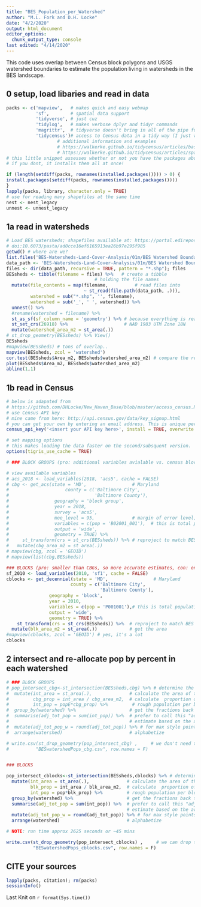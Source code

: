 ```yaml
---
title: "BES_Population_per_Watershed"
author: "M.L. Fork and D.H. Locke"
date: "4/2/2020"
output: html_document
editor_options: 
  chunk_output_type: console
last edited: "4/14/2020"
---
```


This code uses overlap between Census block polygons and USGS watershed boundaries to estimate the population living in watersheds in the BES landscape.

## 0 setup, load libaries and read in data
```r
packs <- c('mapview',   # makes quick and easy webmap
           'sf',        # spatial data support
           'tidyverse', # just cuz
           'tidylog',   # makes verbose dplyr and tidyr commands
           'magrittr',  # tidyverse doesn't bring in all of the pipe functions, just %>% 
           'tidycensus')# access to Census data in a tidy way (I just want county boundaries)
                   # additional information and examples
                   # https://walkerke.github.io/tidycensus/articles/basic-usage.html#searching-for-variables  
                   # https://walkerke.github.io/tidycensus/articles/spatial-data.html
# this little snippet assesses whether or not you have the packages above installed
# if you dont, it installs them all at once! 

if (length(setdiff(packs, rownames(installed.packages()))) > 0) {
install.packages(setdiff(packs, rownames(installed.packages())))
}
lapply(packs, library, character.only = TRUE)
# use for reading many shapefiles at the same time
nest <- nest_legacy                    
unnest <- unnest_legacy
```


## 1a read in watersheds
```r
# Load BES watersheds; shapefiles available at: https://portal.edirepository.org/nis/mapbrowse?packageid=knb-lter-bes.3200.100
# doi:10.6073/pasta/ad0cce16ef6165913ea26b97e295f985
getwd() # where are we?
list.files('BES-Watersheds-Land-Cover-Analysis/01m/BES Watershed Boundary Shapefiles')
data_path <- 'BES-Watersheds-Land-Cover-Analysis/01m/BES Watershed Boundary Shapefiles'; data_path
files <- dir(data_path, recursive = TRUE, pattern = "*.shp"); files          # get file names
BESsheds <- tibble(filename = files) %>%   # create a tibble
                                 # holding the file names
  mutate(file_contents = map(filename,          # read files into
                             ~ st_read(file.path(data_path, .))),
         watershed = sub("*.shp", '', filename),
         watershed = sub('_', ' ', watershed)) %>% 
  unnest() %>%
  #rename(watershed = filename) %>% 
  st_as_sf(sf_column_name = 'geometry') %>% # because everything is read in as a list, we have to tell R its sf
  st_set_crs(26918) %>%                     # NAD 1983 UTM Zone 18N
  mutate(watershed_area_m2 = st_area(.))
# st_drop_geometry(BESsheds) %>% View()
BESsheds
#mapview(BESsheds) # tons of overlap.. 
mapview(BESsheds, zcol = 'watershed')
cor.test(BESsheds$Area_m2, BESsheds$watershed_area_m2) # compare the reported area with calculated area
plot(BESsheds$Area_m2, BESsheds$watershed_area_m2)
abline(1,1)

```

## 1b read in Census
```r
# below is adapated from 
# https://github.com/DHLocke/New_Haven_Base/blob/master/access_census.R
# use Census API key 
# mine came from here: http://api.census.gov/data/key_signup.html
# you can get your own by entering an email address. This is unique per user
census_api_key('<insert your API key here>', install = TRUE, overwrite = T)

# set mapping options
# this makes loading the data faster on the second/subsquent version.
options(tigris_use_cache = TRUE)

# ### BLOCK GROUPS (pro: additional variables avialable vs. census blocks, con: less accurate)

# view available variables
# acs_2018 <- load_variables(2018, 'acs5', cache = FALSE)
# cbg <- get_acs(state = 'MD',                 # Maryland
#                     county = c('Baltimore City', 
#                                'Baltimore County'), 
#                 geography = 'block group',
#                 year = 2018,                 
#                 survey = 'acs5',             
#                 moe_level = 95,              # margin of error level, default is 90 
#                 variables = c(pop = 'B02001_001'),  # this is total population - see acs_2018
#                 output = 'wide',
#                 geometry = TRUE) %>% 
#     st_transform(crs = st_crs(BESsheds)) %>% # reproject to match BES watershed data
#   mutate(cbg_area_m2 = st_area(.)) 
# mapview(cbg, zcol = 'GEOID')
# mapview(list(cbg,BESsheds))

### BLOCKS (pro: smaller than CBGs, so more accurate estimates, con: only available from decennial census, additional demographic data not available)
sf_2010 <- load_variables(2010, 'sf1', cache = FALSE)
cblocks <- get_decennial(state = 'MD',                 # Maryland
                        county = c('Baltimore City', 
                                   'Baltimore County'),
                geography = 'block',   
                year = 2010, 
                variables = c(pop = 'P001001'),# this is total population for the decennial 'sf1' dataset (see sf_2010)
                output = 'wide',
                geometry = TRUE) %>% 
    st_transform(crs = st_crs(BESsheds)) %>%  # reproject to match BES watershed data
  mutate(blk_area_m2 = st_area(.))            # get the area
#mapview(cblocks, zcol = 'GEOID') # yes, it's a lot
cblocks
```

## 2 intersect and re-allocate pop by percent in each watershed
```r


# ### BLOCK GROUPS
# pop_intersect_cbg<-st_intersection(BESsheds,cbg) %>% # determine the geometry of the individual intersections between the BES watersheds and the census blocks
#  mutate(int_area = st_area(.),              # calculate the area of the intersection polygons
#         cbg_prop = int_area / cbg_area_m2,  # calculate  proportion of each block in watershed
#         int_pop = popE*cbg_prop) %>%         # rough population per block
#  group_by(watershed) %>%                    # get the fractions back together
#  summarise(adj_tot_pop = sum(int_pop)) %>%  # prefer to call this "adjusted" because its an 
#                                             # estimate based on the area   
#  mutate(adj_tot_pop_w = round(adj_tot_pop)) %>% # for max style points, lets get whole numbers
#  arrange(watershed)                         # alphabetize

# write.csv(st_drop_geometry(pop_intersect_cbg) ,     # we don't need the list of coordinates
#          "BESwatershedPops_cbg.csv", row.names = F)


### BLOCKS

pop_intersect_cblocks<-st_intersection(BESsheds,cblocks) %>% # determine the geometry of the individual intersections between the BES watersheds and the census blocks
  mutate(int_area = st_area(.),              # calculate the area of the intersection polygons
         blk_prop = int_area / blk_area_m2,  # calculate  proportion of each block in watershed
         int_pop = pop*blk_prop) %>%         # rough population per block
  group_by(watershed) %>%                    # get the fractions back together
  summarise(adj_tot_pop = sum(int_pop)) %>%  # prefer to call this "adjusted" because its an 
                                             # estimate based on the area   
  mutate(adj_tot_pop_w = round(adj_tot_pop)) %>% # for max style points, lets get whole numbers
  arrange(watershed)                         # alphabetize

# NOTE: run time approx 2625 seconds or ~45 mins

write.csv(st_drop_geometry(pop_intersect_cblocks) ,     # we can drop the list of coordinates
          "BESwatershedPops_cblocks.csv", row.names = F)
```



## CITE your sources
```r
lapply(packs, citation); rm(packs)
sessionInfo()
```

Last Knit on `r format(Sys.time())`